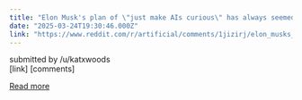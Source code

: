 ```yaml
---
title: "Elon Musk's plan of \"just make AIs curious\" has always seemed obviously wrong to me."
date: "2025-03-24T19:30:46.000Z"
link: "https://www.reddit.com/r/artificial/comments/1jizirj/elon_musks_plan_of_just_make_ais_curious_has/"
---
```


submitted by    /u/katxwoods  
 [link]   [comments]

[Read more](https://www.reddit.com/r/artificial/comments/1jizirj/elon_musks_plan_of_just_make_ais_curious_has/)
